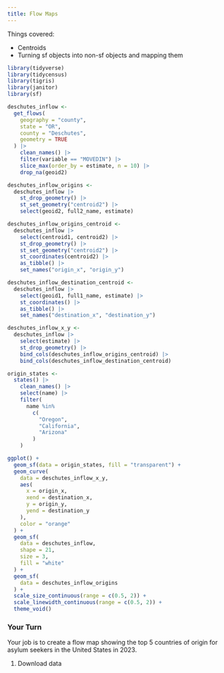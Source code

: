 ```yaml
---
title: Flow Maps
---
```


Things covered:

- Centroids
- Turning sf objects into non-sf objects and mapping them


```r
library(tidyverse)
library(tidycensus)
library(tigris)
library(janitor)
library(sf)
```


```r
deschutes_inflow <-
  get_flows(
    geography = "county",
    state = "OR",
    county = "Deschutes",
    geometry = TRUE
  ) |>
    clean_names() |>
    filter(variable == "MOVEDIN") |>
    slice_max(order_by = estimate, n = 10) |>
    drop_na(geoid2)
```

```r
deschutes_inflow_origins <-
  deschutes_inflow |>
    st_drop_geometry() |>
    st_set_geometry("centroid2") |>
    select(geoid2, full2_name, estimate)
```

```r
deschutes_inflow_origins_centroid <-
  deschutes_inflow |>
    select(centroid1, centroid2) |>
    st_drop_geometry() |>
    st_set_geometry("centroid2") |>
    st_coordinates(centroid2) |>
    as_tibble() |>
    set_names("origin_x", "origin_y")

deschutes_inflow_destination_centroid <-
  deschutes_inflow |>
    select(geoid1, full1_name, estimate) |>
    st_coordinates() |>
    as_tibble() |>
    set_names("destination_x", "destination_y")

deschutes_inflow_x_y <-
  deschutes_inflow |>
    select(estimate) |>
    st_drop_geometry() |>
    bind_cols(deschutes_inflow_origins_centroid) |>
    bind_cols(deschutes_inflow_destination_centroid)
```

```r
origin_states <-
  states() |>
    clean_names() |>
    select(name) |>
    filter(
      name %in%
        c(
          "Oregon",
          "California",
          "Arizona"
        )
    )
```


```r
ggplot() +
  geom_sf(data = origin_states, fill = "transparent") +
  geom_curve(
    data = deschutes_inflow_x_y,
    aes(
      x = origin_x,
      xend = destination_x,
      y = origin_y,
      yend = destination_y
    ),
    color = "orange"
  ) +
  geom_sf(
    data = deschutes_inflow,
    shape = 21,
    size = 3,
    fill = "white"
  ) +
  geom_sf(
    data = deschutes_inflow_origins
  ) +
  scale_size_continuous(range = c(0.5, 2)) +
  scale_linewidth_continuous(range = c(0.5, 2)) +
  theme_void()
```

### Your Turn {.your-turn}

Your job is to create a flow map showing the top 5 countries of origin for asylum seekers in the United States in 2023. 

1. Download data